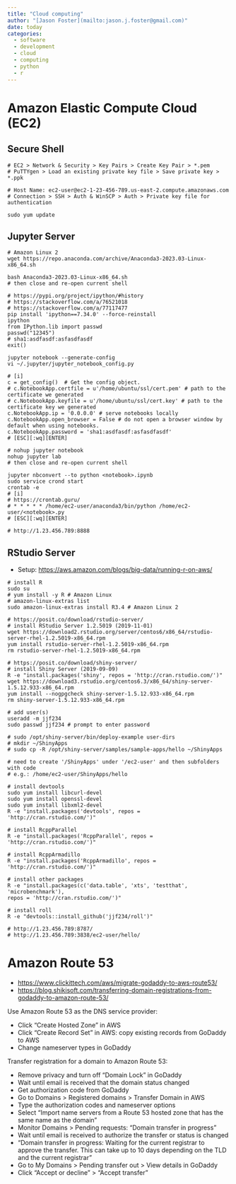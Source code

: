 ```yaml
---
title: "Cloud computing"
author: "[Jason Foster](mailto:jason.j.foster@gmail.com)"
date: today
categories:
  - software
  - development
  - cloud
  - computing
  - python
  - r
---
```


# Amazon Elastic Compute Cloud (EC2)

## Secure Shell

```         
# EC2 > Network & Security > Key Pairs > Create Key Pair > *.pem
# PuTTYgen > Load an existing private key file > Save private key > *.ppk
```

```         
# Host Name: ec2-user@ec2-1-23-456-789.us-east-2.compute.amazonaws.com 
# Connection > SSH > Auth & WinSCP > Auth > Private key file for authentication
    
sudo yum update
```

## Jupyter Server

```         
# Amazon Linux 2
wget https://repo.anaconda.com/archive/Anaconda3-2023.03-Linux-x86_64.sh

bash Anaconda3-2023.03-Linux-x86_64.sh
# then close and re-open current shell
```

```         
# https://pypi.org/project/ipython/#history
# https://stackoverflow.com/a/76521018
# https://stackoverflow.com/a/77117477
pip install 'ipython==7.34.0' --force-reinstall
ipython
from IPython.lib import passwd
passwd("12345")
# sha1:asdfasdf:asfasdfasdf
exit()
```

```         
jupyter notebook --generate-config 
vi ~/.jupyter/jupyter_notebook_config.py

# [i]
c = get_config()  # Get the config object.
# c.NotebookApp.certfile = u'/home/ubuntu/ssl/cert.pem' # path to the certificate we generated
# c.NotebookApp.keyfile = u'/home/ubuntu/ssl/cert.key' # path to the certificate key we generated
c.NotebookApp.ip = '0.0.0.0' # serve notebooks locally
c.NotebookApp.open_browser = False # do not open a browser window by default when using notebooks.
c.NotebookApp.password = 'sha1:asdfasdf:asfasdfasdf'
# [ESC][:wq][ENTER]
```

```         
# nohup jupyter notebook
nohup jupyter lab
# then close and re-open current shell
```

```         
jupyter nbconvert --to python <notebook>.ipynb
sudo service crond start
crontab -e
# [i]
# https://crontab.guru/
# * * * * * /home/ec2-user/anaconda3/bin/python /home/ec2-user/<notebook>.py
# [ESC][:wq][ENTER]
```

```         
# http://1.23.456.789:8888
```

## RStudio Server

-   Setup: <https://aws.amazon.com/blogs/big-data/running-r-on-aws/>

```         
# install R
sudo su
# yum install -y R # Amazon Linux
# amazon-linux-extras list
sudo amazon-linux-extras install R3.4 # Amazon Linux 2
```

```         
# https://posit.co/download/rstudio-server/
# install RStudio Server 1.2.5019 (2019-11-01)
wget https://download2.rstudio.org/server/centos6/x86_64/rstudio-server-rhel-1.2.5019-x86_64.rpm
yum install rstudio-server-rhel-1.2.5019-x86_64.rpm
rm rstudio-server-rhel-1.2.5019-x86_64.rpm

# https://posit.co/download/shiny-server/
# install Shiny Server (2019-09-09)
R -e "install.packages('shiny', repos = 'http://cran.rstudio.com/')"
wget https://download3.rstudio.org/centos6.3/x86_64/shiny-server-1.5.12.933-x86_64.rpm
yum install --nogpgcheck shiny-server-1.5.12.933-x86_64.rpm
rm shiny-server-1.5.12.933-x86_64.rpm
```

```         
# add user(s)
useradd -m jjf234
sudo passwd jjf234 # prompt to enter password
```

```         
# sudo /opt/shiny-server/bin/deploy-example user-dirs
# mkdir ~/ShinyApps
# sudo cp -R /opt/shiny-server/samples/sample-apps/hello ~/ShinyApps

# need to create '/ShinyApps' under '/ec2-user' and then subfolders with code
# e.g.: /home/ec2-user/ShinyApps/hello
```

```         
# install devtools
sudo yum install libcurl-devel
sudo yum install openssl-devel
sudo yum install libxml2-devel
R -e "install.packages('devtools', repos = 'http://cran.rstudio.com/')"

# install RcppParallel
R -e "install.packages('RcppParallel', repos = 'http://cran.rstudio.com/')"

# install RcppArmadillo
R -e "install.packages('RcppArmadillo', repos = 'http://cran.rstudio.com/')"

# install other packages
R -e "install.packages(c('data.table', 'xts', 'testthat', 'microbenchmark'),
repos = 'http://cran.rstudio.com/')"

# install roll
R -e "devtools::install_github('jjf234/roll')"
```

```         
# http://1.23.456.789:8787/
# http://1.23.456.789:3838/ec2-user/hello/
```

# Amazon Route 53

-   <https://www.clickittech.com/aws/migrate-godaddy-to-aws-route53/>
-   <https://blog.shikisoft.com/transferring-domain-registrations-from-godaddy-to-amazon-route-53/>

Use Amazon Route 53 as the DNS service provider:

-   Click "Create Hosted Zone" in AWS
-   Click "Create Record Set" in AWS: copy existing records from GoDaddy to AWS
-   Change nameserver types in GoDaddy

Transfer registration for a domain to Amazon Route 53:

-   Remove privacy and turn off "Domain Lock" in GoDaddy
-   Wait until email is received that the domain status changed
-   Get authorization code from GoDaddy
-   Go to Domains \> Registered domains \> Transfer Domain in AWS
-   Type the authorization codes and nameserver options
-   Select "Import name servers from a Route 53 hosted zone that has the same name as the domain"
-   Monitor Domains \> Pending requests: "Domain transfer in progress"
-   Wait until email is received to authorize the transfer or status is changed
-   "Domain transfer in progress: Waiting for the current registrar to approve the transfer. This can take up to 10 days depending on the TLD and the current registrar"
-   Go to My Domains \> Pending transfer out \> View details in GoDaddy
-   Click "Accept or decline" \> "Accept transfer"
